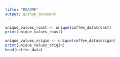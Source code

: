 ```yaml
---
title: "README"
output: github_document
---
```


```r

unique_values_roast <- unique(coffee_data$roast)
print(unique_values_roast)

unique_values_origin <- unique(coffee_data$origin)
print(unique_values_origin)
head(coffee_data)



```

